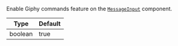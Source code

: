 Enable Giphy commands feature on the [`MessageInput`](../../../../ui-components/message-input-components/message-input.mdx) component.

| Type    | Default |
| ------- | ------- |
| boolean | true    |
